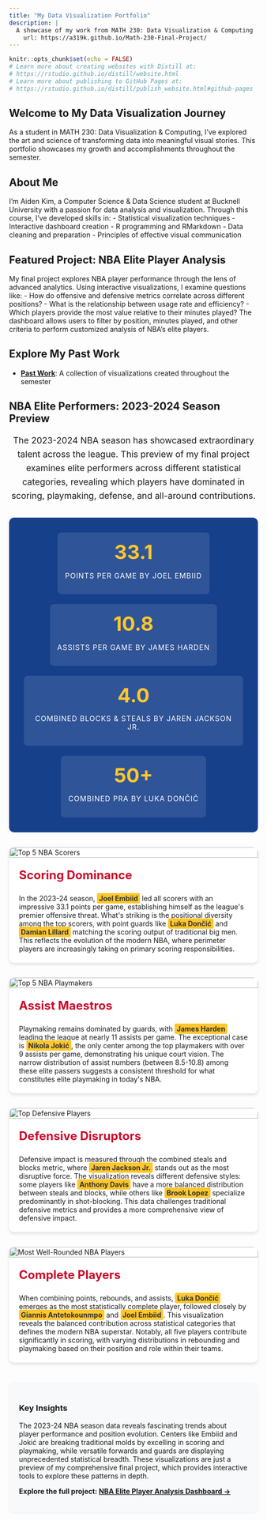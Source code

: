 ```yaml
---
title: "My Data Visualization Portfolio"
description: |
  A showcase of my work from MATH 230: Data Visualization & Computing
    url: https://a319k.github.io/Math-230-Final-Project/
---
```

```r
knitr::opts_chunk$set(echo = FALSE)
# Learn more about creating websites with Distill at:
# https://rstudio.github.io/distill/website.html
# Learn more about publishing to GitHub Pages at:
# https://rstudio.github.io/distill/publish_website.html#github-pages
```
## Welcome to My Data Visualization Journey
As a student in MATH 230: Data Visualization & Computing, I've explored the art and science of transforming data into meaningful visual stories. This portfolio showcases my growth and accomplishments throughout the semester.

## About Me
I'm Aiden Kim, a Computer Science & Data Science student at Bucknell University with a passion for data analysis and visualization. Through this course, I've developed skills in:
- Statistical visualization techniques
- Interactive dashboard creation
- R programming and RMarkdown
- Data cleaning and preparation
- Principles of effective visual communication

## Featured Project: NBA Elite Player Analysis
My final project explores NBA player performance through the lens of advanced analytics. Using interactive visualizations, I examine questions like:
- How do offensive and defensive metrics correlate across different positions?
- What is the relationship between usage rate and efficiency?
- Which players provide the most value relative to their minutes played?
The dashboard allows users to filter by position, minutes played, and other criteria to perform customized analysis of NBA's elite players.

## Explore My Past Work
- **[Past Work](past_works.html)**: A collection of visualizations created throughout the semester

## NBA Elite Performers: 2023-2024 Season Preview

```{=html}
<style>
.stat-highlight {
  display: flex;
  justify-content: space-around;
  flex-wrap: wrap;
  margin: 30px 0;
  background-color: #17408B; /* NBA blue */
  padding: 20px;
  border-radius: 10px;
  color: white;
}

.stat-box {
  text-align: center;
  padding: 15px;
  background-color: rgba(255,255,255,0.1);
  border-radius: 8px;
  margin: 10px;
  min-width: 180px;
  transition: transform 0.2s ease;
}

.stat-box:hover {
  transform: scale(1.05);
  background-color: rgba(255,255,255,0.2);
}

.stat-number {
  font-size: 2.5rem;
  font-weight: bold;
  margin: 0;
  color: #FFC72C; /* NBA gold */
}

.stat-label {
  font-size: 0.9rem;
  text-transform: uppercase;
  letter-spacing: 1px;
}

.viz-container {
  display: flex;
  flex-direction: column;
  gap: 30px;
  margin-bottom: 40px;
}

.viz-item {
  width: 100%;
  background-color: white;
  border-radius: 10px;
  overflow: hidden;
  box-shadow: 0 4px 6px rgba(0,0,0,0.1);
  transition: transform 0.3s ease;
}

.viz-item:hover {
  transform: translateY(-5px);
  box-shadow: 0 6px 12px rgba(0,0,0,0.15);
}

.viz-img {
  width: 100%;
  max-height: 500px;
  object-fit: contain;
  border-bottom: 1px solid #eee;
}

.viz-content {
  padding: 20px;
}

.viz-title {
  color: #C9082A; /* NBA red */
  margin-top: 0;
  font-size: 1.5rem;
}

.viz-description {
  margin-bottom: 0;
  max-width: 950px;
}

.highlight {
  background-color: #FFC72C; /* NBA gold */
  padding: 2px 4px;
  border-radius: 3px;
  font-weight: bold;
  color: #333;
}

.intro-text {
  text-align: center;
  max-width: 800px;
  margin: 0 auto 30px;
  font-size: 1.1rem;
  line-height: 1.6;
}

.conclusion {
  max-width: 800px;
  margin: 20px auto 40px;
  padding: 20px;
  background-color: #f8f9fa;
  border-radius: 10px;
  box-shadow: 0 2px 4px rgba(0,0,0,0.05);
}
</style>

<div class="intro-text">
  The 2023-2024 NBA season has showcased extraordinary talent across the league. This preview of my final project examines elite performers across different statistical categories, revealing which players have dominated in scoring, playmaking, defense, and all-around contributions.
</div>

<div class="stat-highlight">
  <div class="stat-box">
    <p class="stat-number">33.1</p>
    <p class="stat-label">Points per game by Joel Embiid</p>
  </div>
  <div class="stat-box">
    <p class="stat-number">10.8</p>
    <p class="stat-label">Assists per game by James Harden</p>
  </div>
  <div class="stat-box">
    <p class="stat-number">4.0</p>
    <p class="stat-label">Combined blocks & steals by Jaren Jackson Jr.</p>
  </div>
  <div class="stat-box">
    <p class="stat-number">50+</p>
    <p class="stat-label">Combined PRA by Luka Dončić</p>
  </div>
</div>

<div class="viz-container">
  <!-- Scoring Leaders Visualization -->
  <div class="viz-item">
    <img src="top_scorers.png" class="viz-img" alt="Top 5 NBA Scorers">
    <div class="viz-content">
      <h3 class="viz-title">Scoring Dominance</h3>
      <p class="viz-description">In the 2023-24 season, <span class="highlight">Joel Embiid</span> led all scorers with an impressive 33.1 points per game, establishing himself as the league's premier offensive threat. What's striking is the positional diversity among the top scorers, with point guards like <span class="highlight">Luka Dončić</span> and <span class="highlight">Damian Lillard</span> matching the scoring output of traditional big men. This reflects the evolution of the modern NBA, where perimeter players are increasingly taking on primary scoring responsibilities.</p>
    </div>
  </div>
  
  <!-- Playmaking Visualization -->
  <div class="viz-item">
    <img src="top_playmakers.png" class="viz-img" alt="Top 5 NBA Playmakers">
    <div class="viz-content">
      <h3 class="viz-title">Assist Maestros</h3>
      <p class="viz-description">Playmaking remains dominated by guards, with <span class="highlight">James Harden</span> leading the league at nearly 11 assists per game. The exceptional case is <span class="highlight">Nikola Jokić</span>, the only center among the top playmakers with over 9 assists per game, demonstrating his unique court vision. The narrow distribution of assist numbers (between 8.5-10.8) among these elite passers suggests a consistent threshold for what constitutes elite playmaking in today's NBA.</p>
    </div>
  </div>
  
  <!-- Defensive Leaders Visualization -->
  <div class="viz-item">
    <img src="top_defensive.png" class="viz-img" alt="Top Defensive Players">
    <div class="viz-content">
      <h3 class="viz-title">Defensive Disruptors</h3>
      <p class="viz-description">Defensive impact is measured through the combined steals and blocks metric, where <span class="highlight">Jaren Jackson Jr.</span> stands out as the most disruptive force. The visualization reveals different defensive styles: some players like <span class="highlight">Anthony Davis</span> have a more balanced distribution between steals and blocks, while others like <span class="highlight">Brook Lopez</span> specialize predominantly in shot-blocking. This data challenges traditional defensive metrics and provides a more comprehensive view of defensive impact.</p>
    </div>
  </div>
  
  <!-- Well-Rounded Players Visualization -->
  <div class="viz-item">
    <img src="well_rounded.png" class="viz-img" alt="Most Well-Rounded NBA Players">
    <div class="viz-content">
      <h3 class="viz-title">Complete Players</h3>
      <p class="viz-description">When combining points, rebounds, and assists, <span class="highlight">Luka Dončić</span> emerges as the most statistically complete player, followed closely by <span class="highlight">Giannis Antetokounmpo</span> and <span class="highlight">Joel Embiid</span>. This visualization reveals the balanced contribution across statistical categories that defines the modern NBA superstar. Notably, all five players contribute significantly in scoring, with varying distributions in rebounding and playmaking based on their position and role within their teams.</p>
    </div>
  </div>
</div>

<div class="conclusion">
  <h3>Key Insights</h3>
  <p>The 2023-24 NBA season data reveals fascinating trends about player performance and position evolution. Centers like Embiid and Jokić are breaking traditional molds by excelling in scoring and playmaking, while versatile forwards and guards are displaying unprecedented statistical breadth. These visualizations are just a preview of my comprehensive final project, which provides interactive tools to explore these patterns in depth.</p>
  <p><strong>Explore the full project: <a href="final_project.html">NBA Elite Player Analysis Dashboard →</a></strong></p>
</div>
```